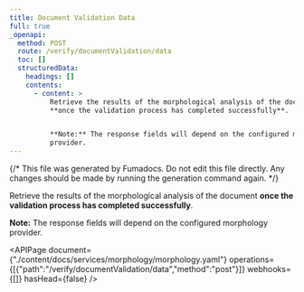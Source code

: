 ```yaml
---
title: Document Validation Data
full: true
_openapi:
  method: POST
  route: /verify/documentValidation/data
  toc: []
  structuredData:
    headings: []
    contents:
      - content: >
          Retrieve the results of the morphological analysis of the document
          **once the validation process has completed successfully**.


          **Note:** The response fields will depend on the configured morphology
          provider.
---
```


{/* This file was generated by Fumadocs. Do not edit this file directly. Any changes should be made by running the generation command again. */}

Retrieve the results of the morphological analysis of the document **once the validation process has completed successfully**.

**Note:** The response fields will depend on the configured morphology provider.


<APIPage document={"./content/docs/services/morphology/morphology.yaml"} operations={[{"path":"/verify/documentValidation/data","method":"post"}]} webhooks={[]} hasHead={false} />